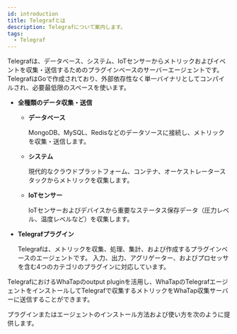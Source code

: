 ```yaml
---
id: introduction
title: Telegrafとは
description: Telegrafについて案内します。
tags:
  - Telegraf
---
```



Telegrafは、データベース、システム、IoTセンサーからメトリックおよびイベントを収集・送信するためのプラグインベースのサーバーエージェントです。TelegrafはGoで作成されており、外部依存性なく単一バイナリとしてコンパイルされ、必要最低限のスペースを使います。

-   **全種類のデータ収集・送信**

    -   **データベース**

        MongoDB、MySQL、Redisなどのデータソースに接続し、メトリックを収集・送信します。 

    -   **システム**

        現代的なクラウドプラットフォーム、コンテナ、オーケストレータースタックからメトリックを収集します。 

    -   **IoTセンサー**

        IoTセンサーおよびデバイスから重要なステータス保存データ（圧力レベル、温度レベルなど）を収集します。

-   **Telegrafプラグイン**

    Telegrafは、メトリックを収集、処理、集計、および作成するプラグインベースのエージェントです。 入力、出力、アグリゲーター、およびプロセッサを含む4つのカテゴリのプラグインに対応しています。

TelegrafにおけるWhaTapのoutput pluginを活用し、WhaTapのTelegrafエージェントをインストールしてTelegrafで収集するメトリックをWhaTap収集サーバーに送信することができます。 

<ImgLang img='telegraf-sync-structure.png' desc='Telegraf - WhaTapの連携構造' />

プラグインまたはエージェントのインストール方法および使い方を次のように提供します。

<DocCardList/>
